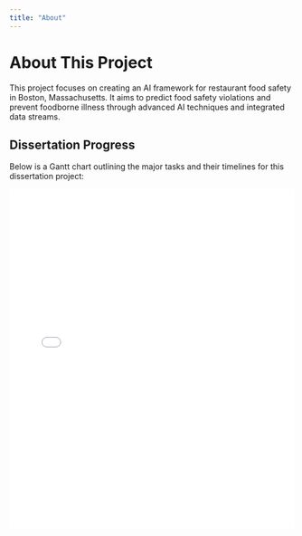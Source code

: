 ```yaml
---
title: "About"
---
```


# About This Project

This project focuses on creating an AI framework for restaurant food safety in Boston, Massachusetts. It aims to predict food safety violations and prevent foodborne illness through advanced AI techniques and integrated data streams.

## Dissertation Progress

Below is a Gantt chart outlining the major tasks and their timelines for this dissertation project:

<iframe src="/Users/andrewruiz/drph_dissertation_ajr/website/docs/gantt_chart.html" width="100%" height="600px" frameborder="0"></iframe>

